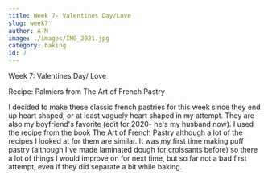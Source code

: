 ```yaml
---
title: Week 7- Valentines Day/Love
slug: week7
author: A-M
image: ./images/IMG_2021.jpg
category: baking
id: 7
---
```


<div className="main-page-container">
  <p className="main-page-header">Week 7: Valentines Day/ Love</p>
  <p className="sub-header-cream">Recipe: <a
    className="https://www.amazon.com/The-French-Pastry-Jacquy-Pfeiffer/dp/030795935X"
  >
    Palmiers from The Art of French Pastry
  </a>  </p>

  <p className="post-text">
 I decided to make these classic french pastries for this week since they end up heart shaped, or at least vaguely heart shaped in my attempt. They are also my boyfriend's favorite (edit for 2020- he's my husband now). I used the recipe from the book The Art of French Pastry although a lot of the recipes I looked at for them are similar. It was my first time making puff pastry (although I've made laminated dough for croissants before) so there a lot of things I would improve on for next time, but so far not a bad first attempt, even if they did separate a bit while baking.
  </p>




</div>


